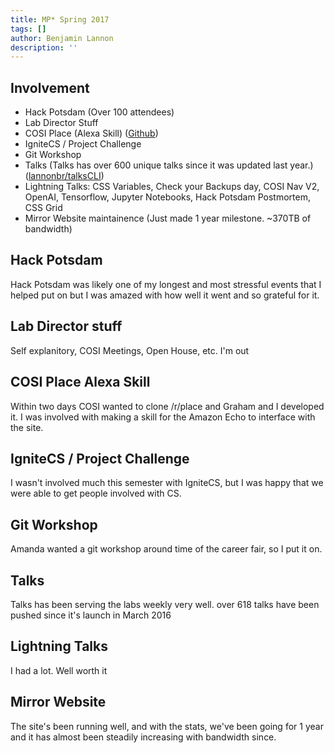 ```yaml
---
title: MP* Spring 2017
tags: []
author: Benjamin Lannon
description: ''
---
```


## Involvement

- Hack Potsdam (Over 100 attendees)
- Lab Director Stuff
- COSI Place (Alexa Skill) ([Github](https://github.com/lannonbr/COSIPlaceSkill))
- IgniteCS / Project Challenge
- Git Workshop
- Talks (Talks has over 600 unique talks since it was updated last year.) ([lannonbr/talksCLI](https://github.com/lannonbr/TalksCLI))
- Lightning Talks: CSS Variables, Check your Backups day, COSI Nav V2, OpenAI, Tensorflow, Jupyter Notebooks, Hack Potsdam Postmortem, CSS Grid
- Mirror Website maintainence (Just made 1 year milestone. ~370TB of bandwidth)

## Hack Potsdam

Hack Potsdam was likely one of my longest and most stressful events that I helped put on but I was amazed with how well it went and so grateful for it.

## Lab Director stuff

Self explanitory, COSI Meetings, Open House, etc. I'm out

## COSI Place Alexa Skill

Within two days COSI wanted to clone /r/place and Graham and I developed it. I was involved with making a skill for the Amazon Echo to interface with the site.

## IgniteCS / Project Challenge

I wasn't involved much this semester with IgniteCS, but I was happy that we were able to get people involved with CS.

## Git Workshop

Amanda wanted a git workshop around time of the career fair, so I put it on.

## Talks

Talks has been serving the labs weekly very well. over 618 talks have been pushed since it's launch in March 2016

## Lightning Talks

I had a lot. Well worth it

## Mirror Website

The site's been running well, and with the stats, we've been going for 1 year and it has almost been steadily increasing with bandwidth since.
